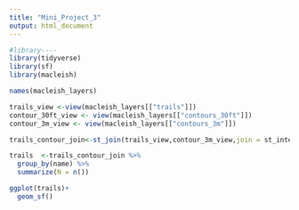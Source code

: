 ```yaml
---
title: "Mini_Project_3"
output: html_document
---
```


```r
#library----
library(tidyverse)
library(sf)
library(macleish)
```

```r
names(macleish_layers)

trails_view <-view(macleish_layers[["trails"]])
contour_30ft_view <- view(macleish_layers[["contours_30ft"]])
contour_3m_view <- view(macleish_layers[["contours_3m"]])
```

```r
trails_contour_join<-st_join(trails_view,contour_3m_view,join = st_intersects,left=TRUE)
```

```r
trails  <-trails_contour_join %>%
  group_by(name) %>%
  summarize(N = n())
```

```r
ggplot(trails)+
  geom_sf()
```




